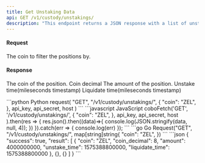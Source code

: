 ```yaml
---
title: Get Unstaking Data
api: GET /v1/custody/unstakings/ 
description: "This endpoint returns a JSON response with a list of unstaking and liquidating positions for the specified coin."
---
```

#### Request
<ParamField query="coin" type="String" >The coin to filter the positions by.</ParamField>

#### Response
<ResponseField name="coin" type="String" >The coin of the position.</ResponseField> 
<ResponseField name="coin_decimal" type="Int" >Coin decimal</ResponseField> 
<ResponseField name="amount" type="Int" >The amount of the position.</ResponseField> 
<ResponseField name="unstake_time" type="Int" >Unstake time(mileseconds timestamp)</ResponseField>
<ResponseField name="liquidate_time" type="Int" >Liquidate time(mileseconds timestamp)</ResponseField>


<RequestExample>
```python Python
request(
    "GET",
    "/v1/custody/unstakings/",
    {
        "coin": "ZEL",
    },
    api_key, api_secret, host
)
```
```javascript JavaScript
coboFetch('GET', '/v1/custody/unstakings/',
        {
            "coin": "ZEL",
        },
        api_key, api_secret, host
    ).then(res => {
        res.json().then((data)=>{
            console.log(JSON.stringify(data, null, 4));
        })
    }).catch(err => {
        console.log(err)
    });
```
```go Go
Request("GET", "/v1/custody/unstakings/", map[string]string{
    "coin": "ZEL",
})
```
</RequestExample>

<ResponseExample>
```json
{
  "success": true,
  "result": [
    {
      "coin": "ZEL",
      "coin_decimal": 8,
      "amount": 4000000000,
      "unstake_time": 1575388800000,
      "liquidate_time": 1575388800000
    },
    {},
    {}
  ]
}
```
</ResponseExample>
